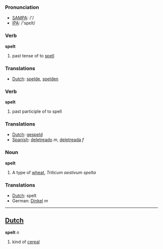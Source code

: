 === Pronunciation ===
*[[w:SAMPA|SAMPA]]: /'/
*[[w:IPA|IPA]]: /'spεlt/

=== Verb ===

'''spelt'''

# past tense of to [[spell]]

=== Translations ===
*[[Dutch]]: [[spelde]], [[spelden]]

=== Verb ===

'''spelt'''

# past participle of to spell

=== Translations ===
*[[Dutch]]: [[gespeld]]
*[[Spanish]]: [[deletreado]] ''m'', [[deletreada]] ''f''

=== Noun ===

'''spelt'''

# A type of [[wheat]], ''Triticum aestivum spelta''

=== Translations ===
*[[Dutch]]: spelt
*German: [[Dinkel]] ''m''
----

==[[Dutch]]==

'''spelt''' ''n''

# kind of [[cereal]]